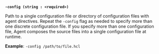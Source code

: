 <a id="agent-flag-config" />

**`-config (string : <required>)`**

Path to a single configuration file or directory of configuration files with
agent directives. Repeat the `-config` flag as needed to specify more than one
discrete configuration file. If you specify more than one configuration file,
Agent composes the source files into a single configuration file at runtime.

**Example**: `-config /path/to/file.hcl`